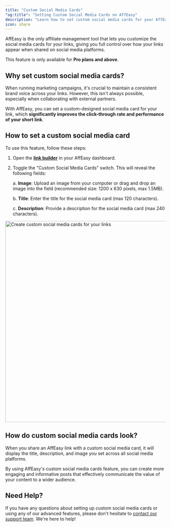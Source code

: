 ```yaml
---
title: "Custom Social Media Cards"
"og:title": "Setting Custom Social Media Cards on AffEasy"
description: "Learn how to set custom social media cards for your AffEasy links to have full control over how your links look when shared on social media."
icon: share
---
```


AffEasy is the only affiliate management tool that lets you customize the social media cards for your links, giving you full control over how your links appear when shared on social media platforms.

<Note>This feature is only available for **Pro plans and above**.</Note>

## Why set custom social media cards?

When running marketing campaigns, it's crucial to maintain a consistent brand voice across your links. However, this isn't always possible, especially when collaborating with external partners.

With AffEasy, you can set a custom-designed social media card for your link, which **significantly improves the click-through rate and performance of your short link**.

## How to set a custom social media card

To use this feature, follow these steps:

1. Open the [**link builder**](/quickstart/guide#step-2-open-the-link-builder) in your AffEasy dashboard.
2. Toggle the "Custom Social Media Cards" switch. This will reveal the following fields:

   a. **Image**: Upload an image from your computer or drag and drop an image into the field (recommended size: 1200 x 630 pixels, max 1.5MB).

   b. **Title**: Enter the title for the social media card (max 120 characters).

   c. **Description**: Provide a description for the social media card (max 240 characters).

<Frame>
  <img
    className="rounded-lg border border-gray-100"
    src="/images/features/custom-social-card-builder.png"
    alt="Create custom social media cards for your links"
    width="1200"
    height="630"
  />
</Frame>

## How do custom social media cards look?

When you share an AffEasy link with a custom social media card, it will display the title, description, and image you set across all social media platforms.

By using AffEasy's custom social media cards feature, you can create more engaging and informative posts that effectively communicate the value of your content to a wider audience.

## Need Help?

If you have any questions about setting up custom social media cards or using any of our advanced features, please don't hesitate to [contact our support team](mailto:support@affeasy.link). We're here to help!
